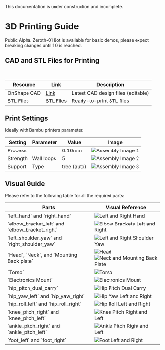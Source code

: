
<Callout type="warning" emoji="⚠️">
This documentation is under construction and incomplete.
</Callout>

# 3D Printing Guide
<Callout type="error" emoji="🚫">
Public Alpha. Zeroth-01 Bot is available for basic demos, please expect breaking changes until 1.0 is reached.
</Callout>


## CAD and STL Files for Printing

<br />

<Table>
  <thead>
    <Tr>
      <Th>Resource</Th>
      <Th>Link</Th>
      <Th>Description</Th>
    </Tr>
  </thead>
  <tbody>
    <Tr>
      <Td>OnShape CAD</Td>
      <Td><a href="https://cad.onshape.com/documents/b4672a7f8ce3947bd250f2c1/w/ff02744612b3ad395d4541a6/e/9772c11323fdee205b2ba4cc" style={{ color: '#0066cc', textDecoration: 'underline' }}>Link</a></Td>
      <Td>Latest CAD design files (editable)</Td>
    </Tr>
    <Tr>
      <Td>STL Files</Td>
      <Td><a href="/20241118stl.zip" style={{ color: '#0066cc', textDecoration: 'underline' }}>STL Files</a></Td>
      <Td>Ready-to-print STL files</Td>
    </Tr>
  </tbody>
</Table>


## Print Settings

Ideally with Bambu printers parameter:

<Table>
  <thead>
    <Tr>
      <Th>Setting</Th>
      <Th>Parameter</Th>
      <Th>Value</Th>
      <Th>Image</Th>
    </Tr>
  </thead>
  <tbody>
    <Tr>
      <Td>Process</Td>
      <Td></Td>
      <Td>0.16mm</Td>
      <Td><Image src="/printing/image15.png" alt="Assembly Image 1" width={400} height={300} /></Td>
    </Tr>
    <Tr>
      <Td>Strength</Td>
      <Td>Wall loops</Td>
      <Td>5</Td>
      <Td><Image src="/printing/image16.png" alt="Assembly Image 2" width={400} height={300} /></Td>
    </Tr>
    <Tr>
      <Td>Support</Td>
      <Td>Type</Td>
      <Td>tree (auto)</Td>
      <Td><Image src="/printing/image17.png" alt="Assembly Image 3" width={400} height={300} /></Td>
    </Tr>
  </tbody>
</Table>


## Visual Guide

Please refer to the following table for all the required parts:

<Table>
  <thead>
    <Tr>
      <Th>Parts</Th>
      <Th>Visual Reference</Th>
    </Tr>
  </thead>
  <tbody>
    <Tr>
      <Td>`left_hand` and `right_hand`</Td>
      <Td><Image src="/printing/image2.png" alt="Left and Right Hand" width={500} height={375} /></Td>
    </Tr>
    <Tr>
      <Td>`elbow_bracket_left` and `elbow_bracket_right`</Td>
      <Td><Image src="/printing/image3.png" alt="Elbow Brackets Left and Right" width={500} height={375} /></Td>
    </Tr>
    <Tr>
      <Td>`left_shoulder_yaw` and `right_shoulder_yaw`</Td>
      <Td><Image src="/printing/image4.png" alt="Left and Right Shoulder Yaw" width={500} height={375} /></Td>
    </Tr>
    <Tr>
      <Td>`Head`, `Neck`, and `Mounting Back plate`</Td>
      <Td>
        <div style={{ display: 'flex', gap: '10px' }}>
          <Image src="/printing/image5.png" alt="Head" width={245} height={184} />
          <Image src="/printing/image6.png" alt="Neck and Mounting Back Plate" width={245} height={184} />
        </div>
      </Td>
    </Tr>
    <Tr>
      <Td>`Torso`</Td>
      <Td><Image src="/printing/image7.png" alt="Torso" width={500} height={375} /></Td>
    </Tr>
    <Tr>
      <Td>`Electronics Mount`</Td>
      <Td><Image src="/printing/image8.png" alt="Electronics Mount" width={500} height={375} /></Td>
    </Tr>
    <Tr>
      <Td>`hip_pitch_dual_carry`</Td>
      <Td><Image src="/printing/image9.png" alt="Hip Pitch Dual Carry" width={500} height={375} /></Td>
    </Tr>
    <Tr>
      <Td>`hip_yaw_left` and `hip_yaw_right`</Td>
      <Td><Image src="/printing/image10.png" alt="Hip Yaw Left and Right" width={500} height={375} /></Td>
    </Tr>
    <Tr>
      <Td>`hip_roll_left` and `hip_roll_right`</Td>
      <Td><Image src="/printing/image11.png" alt="Hip Roll Left and Right" width={500} height={375} /></Td>
    </Tr>
    <Tr>
      <Td>`knee_pitch_right` and `knee_pitch_left`</Td>
      <Td><Image src="/printing/image12.png" alt="Knee Pitch Right and Left" width={500} height={375} /></Td>
    </Tr>
    <Tr>
      <Td>`ankle_pitch_right` and `ankle_pitch_left`</Td>
      <Td><Image src="/printing/image13.png" alt="Ankle Pitch Right and Left" width={500} height={375} /></Td>
    </Tr>
    <Tr>
      <Td>`foot_left` and `foot_right`</Td>
      <Td><Image src="/printing/image14.png" alt="Foot Left and Right" width={500} height={375} /></Td>
    </Tr>
  </tbody>
</Table>

